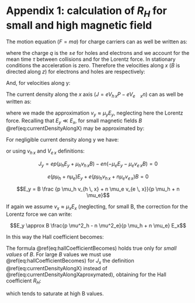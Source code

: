 # Appendix 1: calculation of $R_H$ for small and high magnetic field

The motion equation $(F=ma)$ for charge carriers can as well be written as:

\begin{equation}
  m(\frac{dv}{dt}+\frac{v}{\tau}) = qE+ q\vec{v} \wedge \vec{B} 
  (\#eq:MotionEquationForChargeCarriers)
\end{equation}

where the charge $q$ is the $\pm e$ for holes and electrons and we account for the mean time $\tau$ between collisions and for the Lorentz force.
In stationary conditions the acceleration is zero. Therefore the velocities along $x$ ($B$ is directed along $z$) for electrons and holes are respectively:

\begin{equation}
  V_{ex}=-\frac{e\tau}{m}E_x+\frac{e\tau}{m}\vec{v}\wedge\vec{B}=-\mu_e v_{e\, y}B
  (\#eq:XvelocitiesForElectrons)
\end{equation}

\begin{equation}
  V_{hx}=\mu_h E_x+\mu_h v_{e\, x}B
  (\#eq:XvelocitiesForHoles)
\end{equation}

And, for velocities along y:

\begin{equation}
  V_{ e \, y} = -\mu_e E_y- \mu_e V_{e \, x} B
  (\#eq:YvelocitiesForElectrons)
\end{equation}


\begin{equation}
  V_{h \, y} = \mu_h E_y + \mu_h v_{h \, x}B
  (\#eq:YvelocitiesForHoles)
\end{equation}


The current density along the <!-- is it the x AXIS or x in some other way? -->$x$ axis $(J = e V_{h \, x} P - eV_{e \quad x} n)$ can as well be written as:


\begin{equation}
  J_x \approx e(p \mu_h + n \mu_e)E_x + e(p \mu_h v \mu_{h \, y} - n \mu_e v_{e \, y})B \approx \\ \approx e ( p \mu_h + n \mu_e) E_x + e (p \mu_h^2 -n \mu_e^2 )BE_y
  (\#eq:currentDensityAlongX)
\end{equation}


where we made the approximation $v_y \approx \mu_y E_y$, neglecting here the Lorentz force.
Recalling that $E_y \ll E_x$, for small magnetic fields $B$ \@ref(eq:currentDensityAlongX) may be approximated by:

\begin{equation}
  J_x \approx e(p \mu_h + n \mu_e) E_x
  (\#eq:currentDensityAlongXaproxymated)
\end{equation}

For negligible current density along y we have:

\begin{equation}
  J_y = e p v_{h \, y} - env_{e \, y} = 0
  (\#eq:currentDensityAlongYNegligible)
\end{equation}

or using $v_{h \, x}$ and $V_{e \, x}$ definitions:

$$J_y = ep ( \mu_h E_y + \mu_h v_{h \, x} B) - en( -\mu_e E_y - \mu_e v_{e \, x}B) = 0 $$

$$e(p \mu_h + n \mu_e) E_y + e(p \mu_h v_{h \, x} + n \mu_e v_{e \, x}) B = 0$$

$$E_y = B \frac {p \mu_h v_{h \, x} + n \mu_e v_{e \, x}}{p \mu_h + n \mu_e}$$

If again we assume $v_x \approx \mu_xE_x$ (neglecting, for small B, the correction for the Lorentz force <!-- is it the lorentz force ? --> we can write:

$$E_y \approx B \frac{p \mu^2_h - n \mu^2_e}{p \mu_h + n \mu_e} E_x$$

In this way the Hall coefficient becomes:

\begin{equation}
  R_H = - \frac{E_y}{J_x B_z} \approx \frac {p \mu^2_h - n \mu_e^2}{e (p \mu_h + n \mu_e )^2}
  (\#eq:hallCoefficientBecomes)
\end{equation}


The formula \@ref(eq:hallCoefficientBecomes) holds true only for *small values* of $B$.
For large $B$ values we must use \@ref(eq:hallCoefficientBecomes) for $J_x$ the definition \@ref(eq:currentDensityAlongX) instead of \@ref(eq:currentDensityAlongXaproxymated), obtaining for the Hall coefficient $R_H$:


\begin{equation}
  R_{ H }(B)=\frac { E_{ y } }{ BJ_{ x } } \approx \frac { \left[ B\frac { (p\mu ^{ 2 }_{ h }-n\mu ^{ 2 }_{ e }) }{ (p\mu _{ h }+n\mu _{ e }) } E_{ x } \right] }{ Be\left[ (p\mu _{ h }+n\mu _{ e })+B^{ 2 }\frac { (p\mu ^{ 2 }_{ h }-n\mu ^{ 2 }_{ e })^{ 2 } }{ (p\mu _{ h }+n\mu _{ e }) } \right] { E }_{ x } } = \\ = \frac { (p\mu ^{ 2 }_{ h }-n\mu ^{ 2 }_{ e }) }{ e(p\mu _{ h }+n\mu _{ e })^{ 2 }\left[ 1+B^{ 2 }\frac { (p{ \mu }_{ h }^{ 2 }-n\mu ^{ 2 }_{ e })^{ 2 } }{ (p\mu _{ h }+n\mu _{ e })^{ 2 } } \right] } =\frac { R_{ H(B=0) } }{ 1+KB^{ 2 } }
  (\#eq:HallCoefficientBigEquation)
\end{equation}

<!-- yeah i know that was long... -->
which tends to saturate at high B values.
